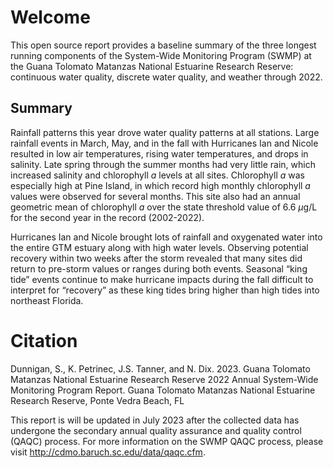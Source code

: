 # Welcome {.unnumbered}

This open source report provides a baseline summary of the three longest running components of the System-Wide Monitoring Program (SWMP) at the Guana Tolomato Matanzas National Estuarine Research Reserve: continuous water quality, discrete water quality, and weather through 2022.

## Summary {.unnumbered}

Rainfall patterns this year drove water quality patterns at all stations. Large rainfall events in March, May, and in the fall with Hurricanes Ian and Nicole resulted in low air temperatures, rising water temperatures, and drops in salinity. Late spring through the summer months had very little rain, which increased salinity and chlorophyll *a* levels at all sites. Chlorophyll *a* was especially high at Pine Island, in which record high monthly chlorophyll *a* values were observed for several months. This site also had an annual geometric mean of chlorophyll *a* over the state threshold value of 6.6 $\mu$g/L for the second year in the record (2002-2022).

Hurricanes Ian and Nicole brought lots of rainfall and oxygenated water into the entire GTM estuary along with high water levels. Observing potential recovery within two weeks after the storm revealed that many sites did return to pre-storm values or ranges during both events. Seasonal "king tide" events continue to make hurricane impacts during the fall difficult to interpret for "recovery" as these king tides bring higher than high tides into northeast Florida.

# Citation {.unnumbered}

Dunnigan, S., K. Petrinec, J.S. Tanner, and N. Dix. 2023. Guana Tolomato Matanzas National Estuarine Research Reserve 2022 Annual System-Wide Monitoring Program Report. Guana Tolomato Matanzas National Estuarine Research Reserve, Ponte Vedra Beach, FL

```{=openxml}
<w:p><w:r><w:br w:type="page"/></w:r></w:p>
```
::: callout-important
This report is will be updated in July 2023 after the collected data has undergone the secondary annual quality assurance and quality control (QAQC) process. For more information on the SWMP QAQC process, please visit <http://cdmo.baruch.sc.edu/data/qaqc.cfm>.
:::
